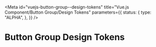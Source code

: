 <!-- @license CC0-1.0 -->


<Meta
  id="vuejs-button-group--design-tokens"
  title="Vue.js Component/Button Group/Design Tokens"
  parameters={{
    status: {
      type: "ALPHA",
    },
  }}
/>

# Button Group Design Tokens

<ComponentTokensSection tokens={tokens} definition={tokensDefinitionButtonGroup} component="utrecht-button-group" />

